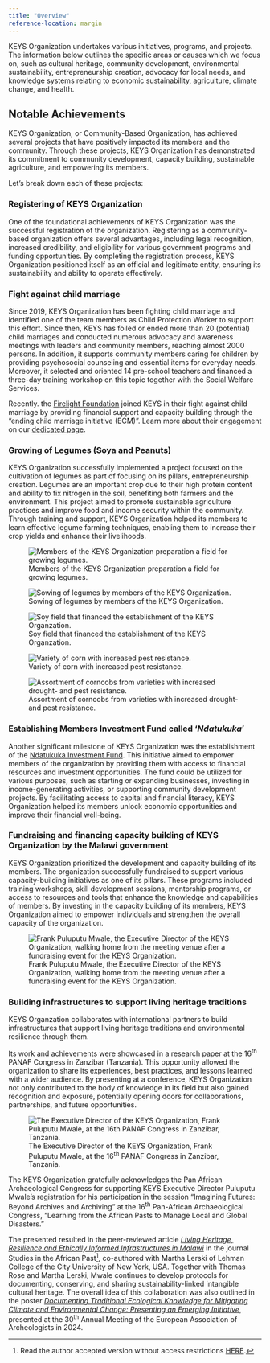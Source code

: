 ```yaml
---
title: "Overview"
reference-location: margin
---
```


KEYS Organization undertakes various initiatives, programs, and projects. The information below outlines the specific areas or causes which we focus on, such as cultural heritage, community development, environmental sustainability, entrepreneurship creation, advocacy for local needs, and knowledge systems relating to economic sustainability, agriculture, climate change, and health.

## Notable Achievements

KEYS Organization, or Community-Based Organization, has achieved several projects that have positively impacted its members and the community. Through these projects, KEYS Organization has demonstrated its commitment to community development, capacity building, sustainable agriculture, and empowering its members. 

Let's break down each of these projects:

### Registering of KEYS Organization
One of the foundational achievements of KEYS Organization was the successful registration of the organization. Registering as a community-based organization offers several advantages, including legal recognition, increased credibility, and eligibility for various government programs and funding opportunities. By completing the registration process, KEYS Organization positioned itself as an official and legitimate entity, ensuring its sustainability and ability to operate effectively.

### Fight against child marriage
Since 2019, KEYS Organization has been fighting child marriage and identified one of the team members as Child Protection Worker to support this effort. Since then, KEYS has foiled or ended more than 20 (potential) child marriages and conducted numerous advocacy and awareness meetings with leaders and community members, reaching almost 2000 persons. In addition, it supports community members caring for children by providing psychosocial counseling and essential items for everyday needs. Moreover, it selected and oriented 14 pre-school teachers and financed a three-day training workshop on this topic together with the Social Welfare Services. 

Recently. the [Firelight Foundation](https://www.firelightfoundation.org/) joined KEYS in their fight against child marriage by providing financial support and capacity building through the "ending child marriage initiative (ECM)". Learn more about their engagement on our [dedicated page](work_AgainstChildMarriage.qmd). 

### Growing of Legumes (Soya and Peanuts)
KEYS Organization successfully implemented a project focused on the cultivation of legumes as part of focusing on its pillars, entrepreneurship creation. Legumes are an important crop due to their high protein content and ability to fix nitrogen in the soil, benefiting both farmers and the environment. This project aimed to promote sustainable agriculture practices and improve food and income security within the community. Through training and support, KEYS Organization helped its members to learn effective legume farming techniques, enabling them to increase their crop yields and enhance their livelihoods.

::: {layout-nrow=2}
![Members of the KEYS Organization preparation a field for growing legumes.](assets/img/FieldPrep2.png){fig-alt="Several persons working on a field to prepare the field for sowing."}

![Sowing of legumes by members of the KEYS Organization.](assets/img/Sowing1.png){fig-alt="A group o fpeople sowing legumes on a field."}

![Soy field that financed the establishment of the KEYS Organzation.](assets/img/SoyField.png){fig-alt="A field with densely growing soy plants."}

![Variety of corn with increased pest resistance.](assets/img/ResistantCorn2.png){fig-alt="a corn plant with visible feeding damage from pests and a caterpillar in the center of the plant."}
:::

![Assortment of corncobs from varieties with increased drought- and pest resistance.](assets/img/ResistantCorn1.png){fig-alt="Corncobs with colours ranging from purple-red to white arranged in a circle-like fashion on a blue blanket."}

### Establishing Members Investment Fund called ‘*Ndatukuka*’
Another significant milestone of KEYS Organization was the establishment of the [Ndatukuka Investment Fund](membership.qmd#about-ndatukuka-investment-fund). This initiative aimed to empower members of the organization by providing them with access to financial resources and investment opportunities. The fund could be utilized for various purposes, such as starting or expanding businesses, investing in income-generating activities, or supporting community development projects. By facilitating access to capital and financial literacy, KEYS Organization helped its members unlock economic opportunities and improve their financial well-being.

### Fundraising and financing capacity building of KEYS Organization by the Malawi government

::: {layout-ncol=2}

::: {#column-text}
KEYS Organization prioritized the development and capacity building of its members. The organization successfully fundraised to support various capacity-building initiatives as one of its pillars. These programs included training workshops, skill development sessions, mentorship programs, or access to resources and tools that enhance the knowledge and capabilities of members. By investing in the capacity building of its members, KEYS Organization aimed to empower individuals and strengthen the overall capacity of the organization.

:::

::: {#column-image}
![Frank Puluputu Mwale, the Executive Director of the KEYS Organization, walking home from the meeting venue after a fundraising event for the KEYS Organization.](assets/img/ExecDir_walk.png){fig-alt="The Executive Director of the KEYS Organization on a gravel road walking."}
:::

:::

### Building infrastructures to support living heritage traditions 
KEYS Organzation collaborates with international partners to build infrastructures that support living heritage traditions and environmental resilience through them. 

::: {layout="[ 38 , 62 ]"}

::: {#column-text}
Its work and achievements were showcased in a research paper at the 16^th^ PANAF Congress in Zanzibar (Tanzania). This opportunity allowed the organization to share its experiences, best practices, and lessons learned with a wider audience. By presenting at a conference, KEYS Organization not only contributed to the body of knowledge in its field but also gained recognition and exposure, potentially opening doors for collaborations, partnerships, and future opportunities. 

:::

::: {#column-image}
![The Executive Director of the KEYS Organization, Frank Puluputu Mwale, at the 16^th^ PANAF Congress in Zanzibar, Tanzania.](assets/img/PANAF.png){fig-alt="The Executive Director of the KEYS Organization in front of the photo wall of the 16th PANAF congress."}
:::

:::

The KEYS Organization gratefully acknowledges the Pan African Archaeological Congress for supporting KEYS Executive Director Puluputu Mwale's registration for his participation in the session "Imagining Futures: Beyond Archives and Archiving" at the 16^th^ Pan-African Archaeological Congress, “Learning from the African Pasts to Manage Local and Global Disasters."

The presented resulted in the peer-reviewed article *[Living Heritage, Resilience and Ethically Informed Infrastructures in Malawi](https://doi.org/10.1163/25462237-12340001)* in the journal Studies in the African Past^[Read the author accepted version without access restrictions [HERE](https://academicworks.cuny.edu/le_pubs/459/).], co-authored with Martha Lerski of Lehman College of the City University of New York, USA. Together with Thomas Rose and Martha Lerski, Mwale continues to develop protocols for documenting, conserving, and sharing sustainability-linked intangible cultural heritage. The overall idea of this collaboration was also outlined in the poster *[Documenting Traditional Ecological Knowledge for Mitigating Climate and Environmental Change: Presenting an Emerging Initiative](https://doi.org/10.5281/zenodo.14175985)*, presented at the 30^th^ Annual Meeting of the European Association of Archeologists in 2024.


